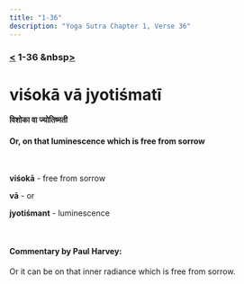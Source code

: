 ```yaml
---
title: "1-36"
description: "Yoga Sutra Chapter 1, Verse 36"
---
```


### [<](/Chapter-1/1-35) 1-36 &nbsp[>](/Chapter-1/1-37/)

# viśokā vā jyotiśmatī

#### विशोका वा ज्योतिष्मती

#### Or, on that luminescence which is free from sorrow

<br />

**viśokā** - free from sorrow <br />

**vā** - or <br />

**jyotiśmant** - luminescence <br />

<br />

#### Commentary by Paul Harvey:

Or it can be on that inner radiance which is free from sorrow.

<br />
